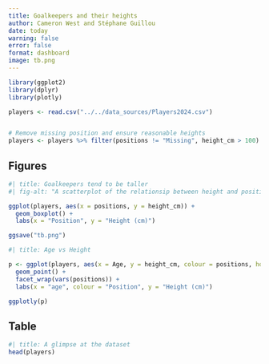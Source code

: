 ```yaml
---
title: Goalkeepers and their heights
author: Cameron West and Stéphane Guillou
date: today
warning: false
error: false
format: dashboard
image: tb.png
---
```


```R
library(ggplot2)
library(dplyr)
library(plotly)

players <- read.csv("../../data_sources/Players2024.csv")


# Remove missing position and ensure reasonable heights
players <- players %>% filter(positions != "Missing", height_cm > 100)
```

## Figures {height=70%}

```R
#| title: Goalkeepers tend to be taller
#| fig-alt: "A scatterplot of the relationsip between height and position."

ggplot(players, aes(x = positions, y = height_cm)) + 
  geom_boxplot() + 
  labs(x = "Position", y = "Height (cm)")

ggsave("tb.png")
```

```R
#| title: Age vs Height

p <- ggplot(players, aes(x = Age, y = height_cm, colour = positions, hover_name = "name", hover_data = "nationality")) + 
  geom_point() + 
  facet_wrap(vars(positions)) + 
  labs(x = "age", colour = "Position", y = "Height (cm)")

ggplotly(p)
```


## Table

```R
#| title: A glimpse at the dataset
head(players)
```
